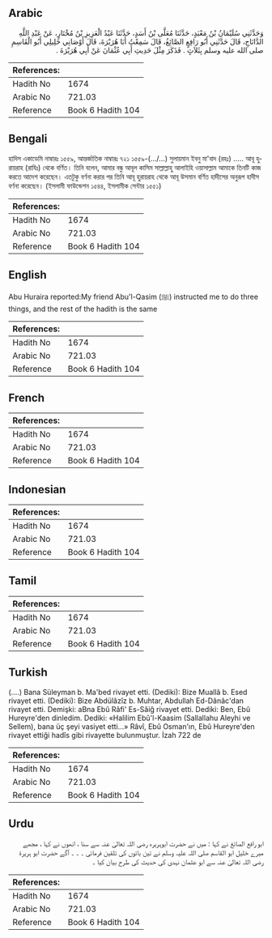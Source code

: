 ## Arabic


<div dir="rtl" lang="ar" style={{fontSize:'larger',backgroundColor:'#f8f9fa',padding:20}}>
وَحَدَّثَنِي سُلَيْمَانُ بْنُ مَعْبَدٍ، حَدَّثَنَا مُعَلَّى بْنُ أَسَدٍ، حَدَّثَنَا عَبْدُ الْعَزِيزِ بْنُ مُخْتَارٍ، عَنْ عَبْدِ اللَّهِ الدَّانَاجِ، قَالَ حَدَّثَنِي أَبُو رَافِعٍ الصَّائِغُ، قَالَ سَمِعْتُ أَبَا هُرَيْرَةَ، قَالَ أَوْصَانِي خَلِيلِي أَبُو الْقَاسِمِ صلى الله عليه وسلم بِثَلاَثٍ ‏.‏ فَذَكَرَ مِثْلَ حَدِيثِ أَبِي عُثْمَانَ عَنْ أَبِي هُرَيْرَةَ ‏.‏
</div>
<div style={{backgroundColor:'#f8f9fa',padding:20, marginBottom: 10}}><table> <thead> <tr> <th>References:</th> <th></th> </tr> </thead> <tbody><tr><td>Hadith No</td><td>1674</td></tr><tr><td>Arabic No</td><td>721.03</td></tr><tr><td>Reference</td><td>Book 6 Hadith 104</td></tr></tbody></table></div>

## Bengali


<div dir="ltr" lang="bn" style={{fontSize:'larger',backgroundColor:'#f8f9fa',padding:20}}>
হাদিস একাডেমি নাম্বারঃ ১৫৫৯, আন্তর্জাতিক নাম্বারঃ ৭২১ ১৫৫৯-(.../...) সুলায়মান ইবনু মা'বাদ (রহঃ) ..... আবূ হুরায়রাহ (রাযিঃ) থেকে বর্ণিত। তিনি বলেন, আমার বন্ধু আবূল কাসিম সাল্লাল্লাহু আলাইহি ওয়াসাল্লাম আমাকে তিনটি কাজ করতে আদেশ করেছেন। এতটুকু বর্ণনা করার পর তিনি আবূ হুরায়রাহ থেকে আবূ উসমান বর্ণিত হাদীসের অনুরূপ হাদীস বর্ণনা করেছেন। (ইসলামী ফাউন্ডেশন ১৫৪৪, ইসলামীক সেন্টার ১৫৫১)
</div>
<div style={{backgroundColor:'#f8f9fa',padding:20, marginBottom: 10}}><table> <thead> <tr> <th>References:</th> <th></th> </tr> </thead> <tbody><tr><td>Hadith No</td><td>1674</td></tr><tr><td>Arabic No</td><td>721.03</td></tr><tr><td>Reference</td><td>Book 6 Hadith 104</td></tr></tbody></table></div>

## English


<div dir="ltr" lang="en" style={{fontSize:'larger',backgroundColor:'#f8f9fa',padding:20}}>
Abu Huraira reported:My friend Abu'l-Qasim (ﷺ) instructed me to do three things, and the rest of the hadith is the same
</div>
<div style={{backgroundColor:'#f8f9fa',padding:20, marginBottom: 10}}><table> <thead> <tr> <th>References:</th> <th></th> </tr> </thead> <tbody><tr><td>Hadith No</td><td>1674</td></tr><tr><td>Arabic No</td><td>721.03</td></tr><tr><td>Reference</td><td>Book 6 Hadith 104</td></tr></tbody></table></div>

## French


<div dir="ltr" lang="fr" style={{fontSize:'larger',backgroundColor:'#f8f9fa',padding:20}}>

</div>
<div style={{backgroundColor:'#f8f9fa',padding:20, marginBottom: 10}}><table> <thead> <tr> <th>References:</th> <th></th> </tr> </thead> <tbody><tr><td>Hadith No</td><td>1674</td></tr><tr><td>Arabic No</td><td>721.03</td></tr><tr><td>Reference</td><td>Book 6 Hadith 104</td></tr></tbody></table></div>

## Indonesian


<div dir="ltr" lang="id" style={{fontSize:'larger',backgroundColor:'#f8f9fa',padding:20}}>

</div>
<div style={{backgroundColor:'#f8f9fa',padding:20, marginBottom: 10}}><table> <thead> <tr> <th>References:</th> <th></th> </tr> </thead> <tbody><tr><td>Hadith No</td><td>1674</td></tr><tr><td>Arabic No</td><td>721.03</td></tr><tr><td>Reference</td><td>Book 6 Hadith 104</td></tr></tbody></table></div>

## Tamil


<div dir="ltr" lang="ta" style={{fontSize:'larger',backgroundColor:'#f8f9fa',padding:20}}>

</div>
<div style={{backgroundColor:'#f8f9fa',padding:20, marginBottom: 10}}><table> <thead> <tr> <th>References:</th> <th></th> </tr> </thead> <tbody><tr><td>Hadith No</td><td>1674</td></tr><tr><td>Arabic No</td><td>721.03</td></tr><tr><td>Reference</td><td>Book 6 Hadith 104</td></tr></tbody></table></div>

## Turkish


<div dir="ltr" lang="tr" style={{fontSize:'larger',backgroundColor:'#f8f9fa',padding:20}}>
(….) Bana Süleyman b. Ma'bed rivayet etti. (Dediki): Bize Muallâ b. Esed rivayet etti. (Dediki): Bize Abdülâzîz b. Muhtar, Abdullah Ed-Dânâc'dan rivayet etti. Demişki: aBna Ebû Râfi' Es-Sâiğ rivayet etti. Dediki: Ben, Ebû Hureyre'den dinledim. Dediki: «Halilim Ebû'l-Kaasim (Sallallahu Aleyhi ve Sellem), bana üç şeyi vasiyet etti...» Râvî, Ebû Osman'ın, Ebû Hureyre'den rivayet ettiği hadîs gibi rivayette bulunmuştur. İzah 722 de
</div>
<div style={{backgroundColor:'#f8f9fa',padding:20, marginBottom: 10}}><table> <thead> <tr> <th>References:</th> <th></th> </tr> </thead> <tbody><tr><td>Hadith No</td><td>1674</td></tr><tr><td>Arabic No</td><td>721.03</td></tr><tr><td>Reference</td><td>Book 6 Hadith 104</td></tr></tbody></table></div>

## Urdu


<div dir="rtl" lang="ur" style={{fontSize:'larger',backgroundColor:'#f8f9fa',padding:20}}>
ابو رافع الصائغ نے کہا : میں نے حضرت ابوہریرہ رضی اللہ تعالیٰ عنہ سے سنا ، انھوں نے کہا ، مجھے میرے خلیل ابو القاسم صلی اللہ علیہ وسلم نے تین باتوں کی تلقین فرمائی ۔ ۔ ۔ آگے حضرت ابو ہریرۃ رضی اللہ تعالیٰ عنہ سے ابو عثمان نہدی کی حدیث کی طرح بیان کیا ۔
</div>
<div style={{backgroundColor:'#f8f9fa',padding:20, marginBottom: 10}}><table> <thead> <tr> <th>References:</th> <th></th> </tr> </thead> <tbody><tr><td>Hadith No</td><td>1674</td></tr><tr><td>Arabic No</td><td>721.03</td></tr><tr><td>Reference</td><td>Book 6 Hadith 104</td></tr></tbody></table></div>